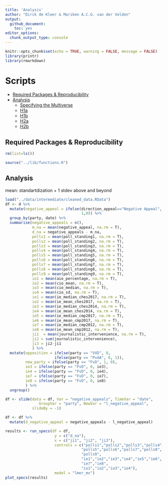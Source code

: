 ```yaml
---
title: 'Analysis'
author: "Dirck de Kleer & Mariken A.C.G. van der Velden"
output: 
  github_document:
    toc: yes
editor_options: 
  chunk_output_type: console
---
```


```r
knitr::opts_chunk$set(echo = TRUE, warning = FALSE, message = FALSE)
library(printr)
library(rmarkdown)
```

# Scripts
- [Required Packages &amp; Reproducibility](#required-packages-&amp;-reproducibility)
- [Analysis](#analysis)
  - [Specifying the Multiverse](#specifiying-the-multiverse)
  - [H1a](#H1a)
  - [H1b](#H1b)
  - [H2a](#H2a)
  - [H2b](#H2b)
  
## Required Packages &amp; Reproducibility
```r
rm(list=ls())

source("../lib/functions.R")
```

## Analysis
mean: standartdization + 1 stdev above and beyond
```r
load("../data/intermediate/cleaned_data.RData")
df <- d %>%
  mutate(negative_appeal = ifelse(direction_appeal=="Negative Appeal",
                                  1,0)) %>%
  group_by(party, date) %>%
  summarise(negative_appeals = n(),
            m_na = mean(negative_appeal, na.rm = T),
            d_na = negative_appeals - m_na,
            polls1 = mean(poll_standing1, na.rm = T),
            polls2 = mean(poll_standing2, na.rm = T),
            polls3 = mean(poll_standing3, na.rm = T),
            polls4 = mean(poll_standing4, na.rm = T),
            polls5 = mean(poll_standing5, na.rm = T),
            polls6 = mean(poll_standing6, na.rm = T),
            polls7 = mean(poll_standing7, na.rm = T),
            polls8 = mean(poll_standing8, na.rm = T),
            polls9 = mean(poll_standing9, na.rm = T),
            io1 = mean(aio_percentage, na.rm = T),
            io2 = mean(cio_mean, na.rm = T),
            io3 = mean(cio_median, na.rm = T),
            io4 = mean(cio_sd, na.rm = T),
            ie1 = mean(ie_median_ches2017, na.rm = T),
            ie2 = mean(ie_mean_ches2017, na.rm = T),
            ie3 = mean(ie_median_ches2014, na.rm = T),
            ie4 = mean(ie_mean_ches2014, na.rm = T),
            ie5 = mean(ie_median_cmp2017, na.rm = T),
            ie6 = mean(ie_mean_cmp2017, na.rm = T),
            ie7 = mean(ie_median_cmp2012, na.rm = T),
            ie8 = mean(ie_mean_cmp2012, na.rm = T),
            ji1  = mean(journalistic_intervenience, na.rm = T),
            ji2 = sum(journalistic_intervenience),
            ji3 = ji2-ji1
            ) %>%
  mutate(opposition = ifelse(party == "VVD", 0,
                      ifelse(party == "PvdA", 0, 1)),
         new_party = ifelse(party == "FvD", 1, 0),
         ie3 = ifelse(party == "FvD", 0, ie3),
         ie4 = ifelse(party == "FvD", 0, ie4),
         ie7 = ifelse(party == "FvD", 0, ie7),
         ie8 = ifelse(party == "FvD", 0, ie8)
         ) %>%
  ungroup()

df <- slide(data = df, Var = "negative_appeals", TimeVar = "date",
               GroupVar = "party", NewVar = "l_negative_appeal", 
            slideBy = -1)

df <- df %>%
  mutate(d_negative_appeal = negative_appeals - l_negative_appeal) 
```


```r
results <- run_specs(df = df,
                      y = c("d_na"),
                      x = c("ji1", "ji2", "ji3"),
                      controls = c("polls1","polls2","polls3","polls4",
                                  "polls5","polls6","polls7","polls8",
                                  "polls9",
                                  "ie1","ie2","ie3","ie4","ie5","ie6",
                                  "ie7","ie8",
                                  "io1","io2","io3","io4"),
                      model = "lmer_mv")
plot_specs(results)

```


